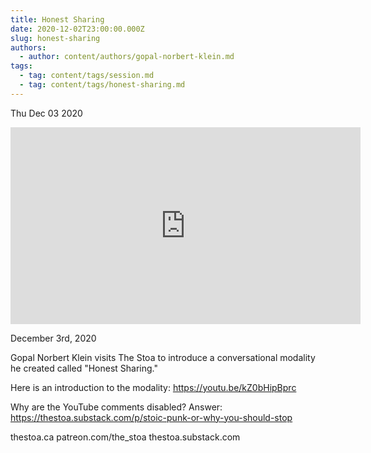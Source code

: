 ```yaml
---
title: Honest Sharing
date: 2020-12-02T23:00:00.000Z
slug: honest-sharing
authors:
  - author: content/authors/gopal-norbert-klein.md
tags:
  - tag: content/tags/session.md
  - tag: content/tags/honest-sharing.md
---
```






Thu Dec 03 2020

<iframe width="560" height="315" src="https://www.youtube.com/embed/9hsWW3CjHmI" title="Honest Sharing w/ Gopal Norbert Klein" frameborder="0" allow="accelerometer; autoplay; clipboard-write; encrypted-media; gyroscope; picture-in-picture" allowfullscreen ></iframe>

December 3rd, 2020

Gopal Norbert Klein visits The Stoa to introduce a conversational modality he created called "Honest Sharing."

Here is an introduction to the modality: https://youtu.be/kZ0bHipBprc

Why are the YouTube comments disabled? Answer: https://thestoa.substack.com/p/stoic-punk-or-why-you-should-stop

thestoa.ca
patreon.com/the_stoa
thestoa.substack.com



